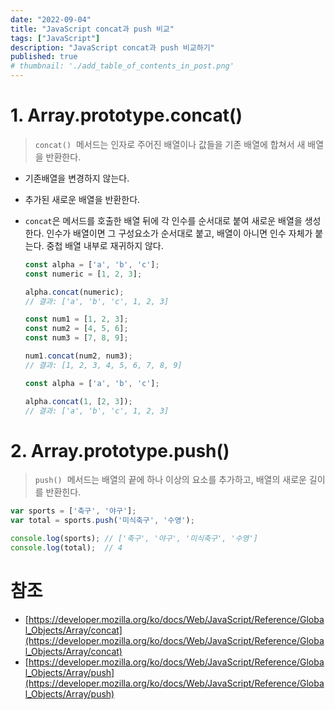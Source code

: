```yaml
---
date: "2022-09-04"
title: "JavaScript concat과 push 비교"
tags: ["JavaScript"]
description: "JavaScript concat과 push 비교하기"
published: true
# thumbnail: './add_table_of_contents_in_post.png'
---
```


# 1. Array.prototype.concat()

> `concat()` 
메서드는 인자로 주어진 배열이나 값들을 기존 배열에 합쳐서 새 배열을 반환한다.
>

- 기존배열을 변경하지 않는다.
- 추가된 새로운 배열을 반환한다.
- `concat`은 메서드를 호출한 배열 뒤에 각 인수를 순서대로 붙여 새로운 배열을 생성한다.
인수가 배열이면 그 구성요소가 순서대로 붙고, 배열이 아니면 인수 자체가 붙는다. 중첩 배열 내부로 재귀하지 않다.

    ```jsx
    const alpha = ['a', 'b', 'c'];
    const numeric = [1, 2, 3];

    alpha.concat(numeric);
    // 결과: ['a', 'b', 'c', 1, 2, 3]
    ```

    ```jsx
    const num1 = [1, 2, 3];
    const num2 = [4, 5, 6];
    const num3 = [7, 8, 9];

    num1.concat(num2, num3);
    // 결과: [1, 2, 3, 4, 5, 6, 7, 8, 9]
    ```

    ```jsx
    const alpha = ['a', 'b', 'c'];

    alpha.concat(1, [2, 3]);
    // 결과: ['a', 'b', 'c', 1, 2, 3]
    ```


# 2. Array.prototype.push()

> `push()`
 메서드는 배열의 끝에 하나 이상의 요소를 추가하고, 배열의 새로운 길이를 반환힌다.
>

```jsx
var sports = ['축구', '야구'];
var total = sports.push('미식축구', '수영');

console.log(sports); // ['축구', '야구', '미식축구', '수영']
console.log(total);  // 4
```

# 참조

- [https://developer.mozilla.org/ko/docs/Web/JavaScript/Reference/Global_Objects/Array/concat](https://developer.mozilla.org/ko/docs/Web/JavaScript/Reference/Global_Objects/Array/concat)
- [https://developer.mozilla.org/ko/docs/Web/JavaScript/Reference/Global_Objects/Array/push](https://developer.mozilla.org/ko/docs/Web/JavaScript/Reference/Global_Objects/Array/push)